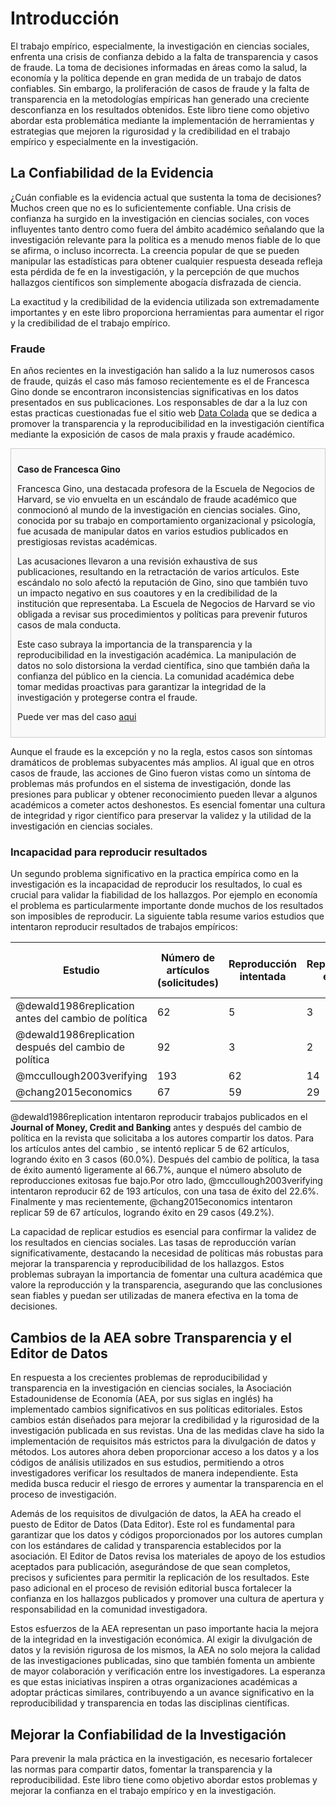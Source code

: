 # Introducción {#intro}


El trabajo empírico, especialmente, la investigación en ciencias sociales, enfrenta una crisis de confianza debido a la falta de transparencia y casos de fraude. La toma de decisiones informadas en áreas como la salud, la economía y la política depende en gran medida de un trabajo de datos confiables. Sin embargo, la proliferación de casos de fraude y la falta de transparencia en la metodologías empíricas han generado una creciente desconfianza en los resultados obtenidos. Este libro tiene como objetivo abordar esta problemática mediante la implementación de herramientas y estrategias que mejoren la rigurosidad y la credibilidad en el trabajo empírico y especialmente en la investigación.


## La Confiabilidad de la Evidencia

¿Cuán confiable es la evidencia actual que sustenta la toma de decisiones? Muchos creen que no es lo suficientemente confiable. Una crisis de confianza ha surgido en la investigación en ciencias sociales, con voces influyentes tanto dentro como fuera del ámbito académico señalando que la investigación relevante para la política es a menudo menos fiable de lo que se afirma, o incluso incorrecta. La creencia popular de que se pueden manipular las estadísticas para obtener cualquier respuesta deseada refleja esta pérdida de fe en la investigación, y la percepción de que muchos hallazgos científicos son simplemente abogacía disfrazada de ciencia.


La exactitud y la credibilidad de la evidencia utilizada son extremadamente importantes y en este libro proporciona herramientas para aumentar el rigor y la credibilidad de el trabajo empírico. 

### Fraude 

En años recientes en la investigación han salido a la luz numerosos casos de fraude, quizás el caso más famoso recientemente es el de Francesca Gino donde se encontraron inconsistencias significativas en los datos presentados en sus publicaciones. Los responsables de dar a la luz con estas practicas cuestionadas fue  el sitio web  [Data Colada](https://datacolada.org/) que se dedica a promover la transparencia y la reproducibilidad en la investigación científica mediante la exposición de casos de mala praxis y fraude académico. 

<div style="border: 1px solid #ccc; padding: 10px; background-color: #f9f9f9;">

<b>Caso de Francesca Gino</b>

Francesca Gino, una destacada profesora de la Escuela de Negocios de Harvard, se vio envuelta en un escándalo de fraude académico que conmocionó al mundo de la investigación en ciencias sociales. Gino, conocida por su trabajo en comportamiento organizacional y psicología, fue acusada de manipular datos en varios estudios publicados en prestigiosas revistas académicas. 

Las acusaciones llevaron a una revisión exhaustiva de sus publicaciones, resultando en la retractación de varios artículos. Este escándalo no solo afectó la reputación de Gino, sino que también tuvo un impacto negativo en sus coautores y en la credibilidad de la institución que representaba. La Escuela de Negocios de Harvard se vio obligada a revisar sus procedimientos y políticas para prevenir futuros casos de mala conducta.

Este caso subraya la importancia de la transparencia y la reproducibilidad en la investigación académica. La manipulación de datos no solo distorsiona la verdad científica, sino que también daña la confianza del público en la ciencia. La comunidad académica debe tomar medidas proactivas para garantizar la integridad de la investigación y protegerse contra el fraude.

Puede ver mas del caso [aqui](https://datacolada.org/109)


</div>

Aunque el fraude es la excepción y no la regla, estos casos son síntomas dramáticos de problemas subyacentes más amplios. Al igual que en otros casos de fraude, las acciones de Gino fueron vistas como un síntoma de problemas más profundos en el sistema de investigación, donde las presiones para publicar y obtener reconocimiento pueden llevar a algunos académicos a cometer actos deshonestos. Es esencial fomentar una cultura de integridad y rigor científico para preservar la validez y la utilidad de la investigación en ciencias sociales.



### Incapacidad para reproducir resultados

Un segundo problema significativo en la practica empírica como en la investigación es la incapacidad de reproducir los resultados, lo cual es crucial para validar la fiabilidad de los hallazgos. Por ejemplo en economía el problema es particularmente importante donde muchos de los resultados son imposibles de reproducir. La siguiente tabla resume varios estudios que intentaron reproducir resultados de trabajos empíricos:

| Estudio | Número de artículos (solicitudes) | Reproducción intentada | Reproducción exitosa | Tasa de reproducción | Tasa de reproducción por artículo empírico |
|---------|-----------------------------------|------------------------|----------------------|----------------------|--------------------------------------------|
| @dewald1986replication antes del cambio de política | 62 | 5 | 3 | 60.0% | 4.8% |
| @dewald1986replication después del cambio de política | 92 | 3 | 2 | 66.7% | 2.2% |
| @mccullough2003verifying | 193 | 62 | 14 | 22.6% | 7.3% |
| @chang2015economics | 67 | 59 | 29 | 49.2% | 43.3% |


@dewald1986replication intentaron reproducir trabajos publicados en el **Journal of Money, Credit and Banking** antes y después del cambio de política en la revista que solicitaba a los autores compartir los datos. Para los artículos antes del cambio , se intentó replicar 5 de 62 artículos, logrando éxito en 3 casos (60.0%). Después del cambio de política, la tasa de éxito aumentó ligeramente al 66.7%, aunque el número absoluto de reproducciones exitosas fue bajo.Por otro lado, @mccullough2003verifying intentaron reproducir 62 de 193 artículos, con una tasa de éxito del 22.6%. Finalmente y mas recientemente, @chang2015economics intentaron replicar 59 de 67 artículos, logrando éxito en 29 casos (49.2%). 

La capacidad de replicar estudios es esencial para confirmar la validez de los resultados en ciencias sociales. Las tasas de reproducción varían significativamente, destacando la necesidad de políticas más robustas para mejorar la transparencia y reproducibilidad de los hallazgos. Estos problemas subrayan la importancia de fomentar una cultura académica que valore la reproducción y la transparencia, asegurando que las conclusiones  sean fiables y puedan ser utilizadas de manera efectiva en la toma de decisiones.




## Cambios de la AEA sobre Transparencia y el Editor de Datos

En respuesta a los crecientes problemas de reproducibilidad y transparencia en la investigación en ciencias sociales, la Asociación Estadounidense de Economía (AEA, por sus siglas en inglés) ha implementado cambios significativos en sus políticas editoriales. Estos cambios están diseñados para mejorar la credibilidad y la rigurosidad de la investigación publicada en sus revistas. Una de las medidas clave ha sido la implementación de requisitos más estrictos para la divulgación de datos y métodos. Los autores ahora deben proporcionar acceso a los datos y a los códigos de análisis utilizados en sus estudios, permitiendo a otros investigadores verificar los resultados de manera independiente. Esta medida busca reducir el riesgo de errores y aumentar la transparencia en el proceso de investigación.

Además de los requisitos de divulgación de datos, la AEA ha creado el puesto de Editor de Datos (Data Editor). Este rol es fundamental para garantizar que los datos y códigos proporcionados por los autores cumplan con los estándares de calidad y transparencia establecidos por la asociación. El Editor de Datos revisa los materiales de apoyo de los estudios aceptados para publicación, asegurándose de que sean completos, precisos y suficientes para permitir la replicación de los resultados. Este paso adicional en el proceso de revisión editorial busca fortalecer la confianza en los hallazgos publicados y promover una cultura de apertura y responsabilidad en la comunidad investigadora.

Estos esfuerzos de la AEA representan un paso importante hacia la mejora de la integridad en la investigación económica. Al exigir la divulgación de datos y la revisión rigurosa de los mismos, la AEA no solo mejora la calidad de las investigaciones publicadas, sino que también fomenta un ambiente de mayor colaboración y verificación entre los investigadores. La esperanza es que estas iniciativas inspiren a otras organizaciones académicas a adoptar prácticas similares, contribuyendo a un avance significativo en la reproducibilidad y transparencia en todas las disciplinas científicas.


## Mejorar la Confiabilidad de la Investigación

Para prevenir la mala práctica en la investigación, es necesario fortalecer las normas para compartir  datos, fomentar la transparencia y la reproducibilidad. Este libro tiene como objetivo abordar estos problemas y mejorar la confianza en el trabajo empírico y en la investigación.


